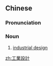 {{also|工业设计}}
==Chinese==
{{zh-forms|s=工业设计|type=22}}

===Pronunciation===
{{zh-pron
|m=gōngyè shèjì
|c=gung1 jip6 cit3 gai3
|mn=kang-gia̍p-siat-kè
|cat=n
}}

===Noun===
{{zh-noun}}

# [[industrial design]]

[[zh:工業設計]]